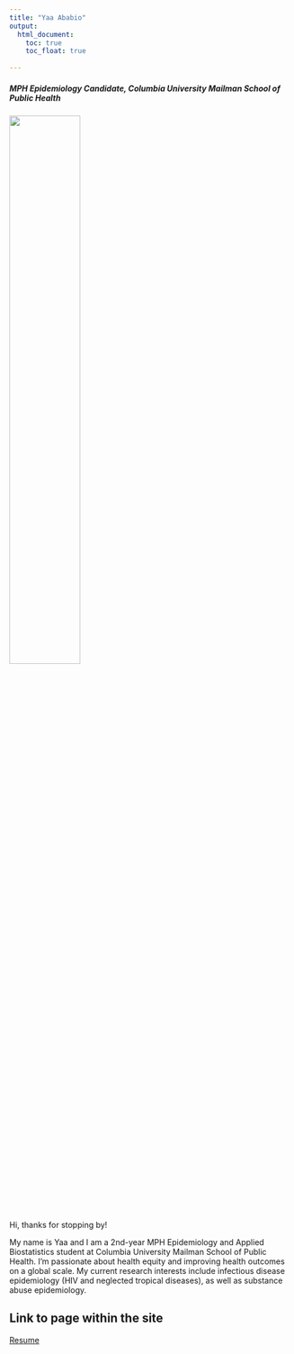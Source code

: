 ```yaml
---
title: "Yaa Ababio"
output: 
  html_document:
    toc: true
    toc_float: true
   
---
```

##### MPH Epidemiology Candidate, Columbia University Mailman School of Public Health
<img src="Images/IMG_0939.jpg" style="width:50%">


Hi, thanks for stopping by!

My name is Yaa and I am a 2nd-year MPH Epidemiology and Applied Biostatistics student at Columbia University Mailman School of Public Health. I'm passionate about health equity and improving health outcomes on a global scale. My current research interests include infectious disease epidemiology (HIV and neglected tropical diseases), as well as substance abuse epidemiology. 

## Link to page within the site

[Resume](resume.html)
